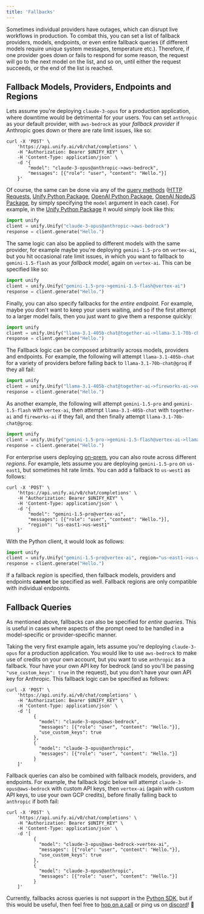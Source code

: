 ```yaml
---
title: 'Fallbacks'
---
```


Sometimes individual providers have outages,
which can disrupt live workflows in production.
To combat this, you can set a list of fallback providers, models, endpoints, or even
entire fallback queries (if different models require unique system messages,
temperature etc.). Therefore, if one provider goes down or fails to respond for some
reason, the request will go to the next model on the list, and so on, until either the
request succeeds, or the end of the list is reached.

## Fallback Models, Providers, Endpoints and Regions

Lets assume you're deploying `claude-3-opus` for a production application, where
downtime would be detrimental for your users. You can set `anthropic` as your default
provider, with `aws-bedrock` as your *fallback provider* if Anthropic goes down or there
are rate limit issues, like so:

```shell
curl -X 'POST' \
    'https://api.unify.ai/v0/chat/completions' \
    -H "Authorization: Bearer $UNIFY_KEY" \
    -H 'Content-Type: application/json' \
    -d '{
        "model": "claude-3-opus@anthropic->aws-bedrock",
        "messages": [{"role": "user", "content": "Hello."}]
    }'
```

Of course, the same can be done via any of the
[query methods](https://docs.unify.ai/universal_api/making_queries)
([HTTP Requests](https://docs.unify.ai/universal_api/making_queries#http-requests),
[Unify Python Package](https://docs.unify.ai/universal_api/making_queries#unify-python-package),
[OpenAI Python Package](https://docs.unify.ai/universal_api/making_queries#openai-python-package),
[OpenAI NodeJS Package](https://docs.unify.ai/universal_api/making_queries#openai-nodejs-package),
by simply specifying the `model` argument in each case).
For example, in the
[Unify Python Package](https://docs.unify.ai/universal_api/making_queries#unify-python-package)
it would simply look like this:

```python
import unify
client = unify.Unify("claude-3-opus@anthropic->aws-bedrock")
response = client.generate("Hello.")
```

The same logic can also be applied to different models with the same provider,
for example maybe you're deploying `gemini-1.5-pro` on `vertex-ai`, but you hit
occasional rate limit issues, in which you want to fallback to `gemini-1.5-flash` as
your *fallback model*, again on `vertex-ai`. This can be specified like so:

```python
import unify
client = unify.Unify("gemini-1.5-pro->gemini-1.5-flash@vertex-ai")
response = client.generate("Hello.")
```

Finally, you can also specify fallbacks for the *entire endpoint*.
For example, maybe you don't want to keep your users waiting, and so if the first
attempt to a larger model fails, then you just want to give them a response quickly:

```python
import unify
client = unify.Unify("llama-3.1-405b-chat@together-ai->llama-3.1-70b-chat@groq")
response = client.generate("Hello.")
```

The Fallback logic can be composed arbitrarily across models, providers and endpoints.
For example, the following will attempt `llama-3.1-405b-chat` for a variety of providers
before falling back to `llama-3.1-70b-chat@groq` if they all fail:

```python
import unify
client = unify.Unify("llama-3.1-405b-chat@together-ai->fireworks-ai->vertex-ai->llama-3.1-70b-chat@groq")
response = client.generate("Hello.")
```

As another example, the following will attempt `gemini-1.5-pro` and `gemini-1.5-flash`
with `vertex-ai`, then attempt `llama-3.1-405b-chat` with `together-ai` and
`fireworks-ai` if they fail, and then finally attempt `llama-3.1-70b-chat@groq`:

```python
import unify
client = unify.Unify("gemini-1.5-pro->gemini-1.5-flash@vertex-ai->llama-3.1-405b-chat@together-ai->fireworks-ai->vertex-ai->llama-3.1-70b-chat@groq")
response = client.generate("Hello.")
```

For enterprise users deploying [on-prem](https://docs.unify.ai/on_prem),
you can also route across different *regions*.
For example, lets assume you are deploying `gemini-1.5-pro` on `us-east1`,
but sometimes hit rate limits. You can add a fallback to `us-west1` as follows:

```shell
curl -X 'POST' \
    'https://api.unify.ai/v0/chat/completions' \
    -H "Authorization: Bearer $UNIFY_KEY" \
    -H 'Content-Type: application/json' \
    -d '{
        "model": "gemini-1.5-pro@vertex-ai",
        "messages": [{"role": "user", "content": "Hello."}],
        "region": "us-east1->us-west1"
    }'
```

With the Python client, it would look as follows:

```python
import unify
client = unify.Unify("gemini-1.5-pro@vertex-ai", region="us-east1->us-west1")
response = client.generate("Hello.")
```

If a fallback *region* is specified, then fallback models,
providers and endpoints **cannot** be specified as well.
Fallback regions are only compatible with individual endpoints.

## Fallback Queries

As mentioned above, fallbacks can also be specified for *entire queries*.
This is useful in cases where aspects of the prompt need to be handled in a
model-specific or provider-specific manner.

Taking the very first example again, lets assume you're deploying `claude-3-opus` for a
production application. You would like to use `aws-bedrock` to make use of credits on
your own account, but you want to use `anthropic` as a fallback. Your have your own API
key for bedrock (and so you'll be passing `"use_custom_keys": true` in the request),
but you don't have your own API key for Anthropic. This fallback logic can be specified
as follows:

```shell
curl -X 'POST' \
    'https://api.unify.ai/v0/chat/completions' \
    -H "Authorization: Bearer $UNIFY_KEY" \
    -H 'Content-Type: application/json' \
    -d '[
          {
            "model": "claude-3-opus@aws-bedrock",
            "messages": [{"role": "user", "content": "Hello."}],
            "use_custom_keys": true
          },
          {
            "model": "claude-3-opus@anthropic",
            "messages": [{"role": "user", "content": "Hello."}]
          }
    ]'
```

Fallback queries can also be combined with fallback models, providers, and endpoints.
For example, the fallback logic below will attempt `claude-3-opus@aws-bedrock` with
custom API keys, then `vertex-ai` (again with custom API keys, to use your own GCP
credits), before finally falling back to `anthropic` if both fail:

```shell
curl -X 'POST' \
    'https://api.unify.ai/v0/chat/completions' \
    -H "Authorization: Bearer $UNIFY_KEY" \
    -H 'Content-Type: application/json' \
    -d '[
          {
            "model": "claude-3-opus@aws-bedrock->vertex-ai",
            "messages": [{"role": "user", "content": "Hello."}],
            "use_custom_keys": true
          },
          {
            "model": "claude-3-opus@anthropic",
            "messages": [{"role": "user", "content": "Hello."}]
          }
    ]'
```

Currently, fallbacks across queries is not support in the
[Python SDK](https://github.com/unifyai/unify), but if this would be useful,
then feel free to [hop on a call](https://calendly.com/unify-chat/general)
or ping us on [discord](https://discord.com/invite/sXyFF8tDtm)! 👾
